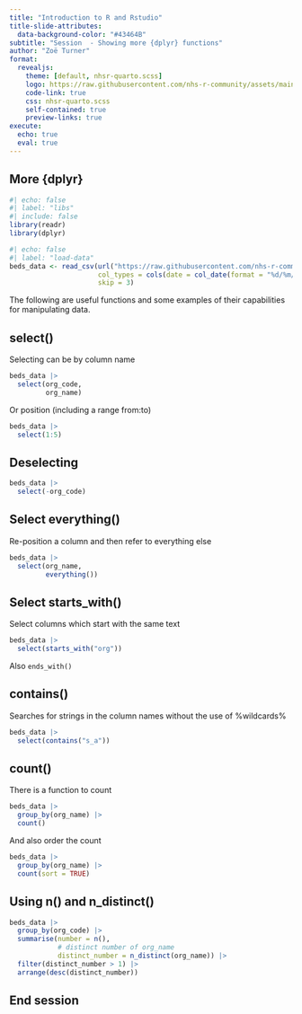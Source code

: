 ```yaml
---
title: "Introduction to R and Rstudio"
title-slide-attributes: 
  data-background-color: "#43464B"
subtitle: "Session  - Showing more {dplyr} functions"
author: "Zoë Turner"
format:
  revealjs:
    theme: [default, nhsr-quarto.scss]
    logo: https://raw.githubusercontent.com/nhs-r-community/assets/main/logo/nhsr-logo.svg
    code-link: true
    css: nhsr-quarto.scss
    self-contained: true
    preview-links: true
execute:
  echo: true
  eval: true
---
```


## More {dplyr}

```r
#| echo: false
#| label: "libs"
#| include: false
library(readr)
library(dplyr)
```

```r
#| echo: false
#| label: "load-data"
beds_data <- read_csv(url("https://raw.githubusercontent.com/nhs-r-community/intro_r_data/main/beds_data.csv"), 
                      col_types = cols(date = col_date(format = "%d/%m/%Y")), 
                      skip = 3)
```

The following are useful functions and some examples of their capabilities for manipulating data.


## select()

Selecting can be by column name

```r
beds_data |> 
  select(org_code, 
         org_name)
```

Or position (including a range from:to)

```r
beds_data |> 
  select(1:5)
```

## Deselecting

```r
beds_data |> 
  select(-org_code)
```

## Select everything()

Re-position a column and then refer to everything else

```r
beds_data |> 
  select(org_name,
         everything())
```

## Select starts_with()

Select columns which start with the same text

```r
beds_data |> 
  select(starts_with("org"))
```

Also `ends_with()`

## contains()

Searches for strings in the column names without the use of %wildcards%

```r
beds_data |> 
  select(contains("s_a"))
```

## count()

There is a function to count

```r
beds_data |> 
  group_by(org_name) |> 
  count() 
```

And also order the count

```r
beds_data |> 
  group_by(org_name) |> 
  count(sort = TRUE) 
```

## Using n() and n_distinct()

```r
beds_data |> 
  group_by(org_code) |> 
  summarise(number = n(),
            # distinct number of org_name
            distinct_number = n_distinct(org_name)) |> 
  filter(distinct_number > 1) |> 
  arrange(desc(distinct_number))
```

## End session